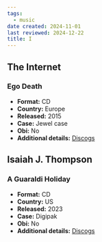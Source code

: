```yaml
---
tags:
  - music
date created: 2024-11-01
last reviewed: 2024-12-22
title: I
---
```


## The Internet

### Ego Death

- **Format:** CD
- **Country:** Europe
- **Released:** 2015
- **Case:** Jewel case
- **Obi:** No
- **Additional details:** [Discogs](https://www.discogs.com/release/8777551-The-Internet-Ego-Death)

## Isaiah J. Thompson

### A Guaraldi Holiday

- **Format:** CD
- **Country:** US
- **Released:** 2023
- **Case:** Digipak
- **Obi:** No
- **Additional details:** [Discogs](https://www.discogs.com/release/29351698-Isaiah-J-Thompson-A-Guaraldi-Holiday)
